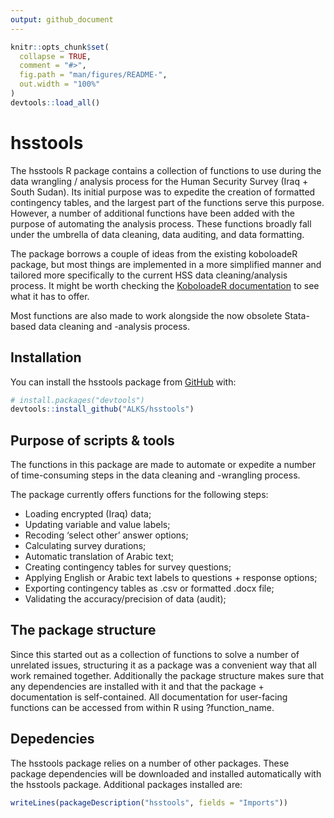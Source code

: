 ```yaml
---
output: github_document
---
```


<!-- README.md is generated from README.Rmd. Please edit that file -->

```r
knitr::opts_chunk$set(
  collapse = TRUE,
  comment = "#>",
  fig.path = "man/figures/README-",
  out.width = "100%"
)
devtools::load_all()
```

# hsstools

<!-- badges: start -->
<!-- badges: end -->

The hsstools R package contains a collection of functions to use during the data wrangling / analysis process for the Human Security Survey (Iraq + South Sudan). Its initial purpose was to expedite the creation of formatted contingency tables, and the largest part of the functions serve this purpose. However, a number of additional functions have been added with the purpose of automating the analysis process. These functions broadly fall under the umbrella of data cleaning, data auditing, and data formatting. 

The package borrows a couple of ideas from the existing koboloadeR package, but most things are implemented in a more simplified manner and tailored more specifically to the current HSS data cleaning/analysis process. It might be worth checking the [KoboloadeR documentation](https://unhcr.github.io/koboloadeR/docs/)  to see what it has to offer. 

Most functions are also made to work alongside the now obsolete Stata-based data cleaning and -analysis process.

## Installation
You can install the hsstools package from [GitHub](https://github.com/) with:

``` r
# install.packages("devtools")
devtools::install_github("ALKS/hsstools")
```

## Purpose of scripts & tools
The functions in this package are made to automate or expedite a number of time-consuming steps in the data cleaning and -wrangling process. 

The package currently offers functions for the following steps:

* Loading encrypted (Iraq) data; 
* Updating variable and value labels; 
* Recoding 'select other' answer options; 
* Calculating survey durations;
* Automatic translation of Arabic text;
* Creating contingency tables for survey questions;
* Applying English or Arabic text labels to questions + response options;
* Exporting contingency tables as .csv or formatted .docx file;
* Validating the accuracy/precision of data (audit); 

## The package structure
Since this started out as a collection of functions to solve a number of unrelated issues, structuring it as a package was a convenient way that all work remained together. Additionally the package structure makes sure that any dependencies are installed with it and that the package + documentation is self-contained. All documentation for user-facing functions can be accessed from within R using ?function_name.

## Depedencies
The hsstools package relies on a number of other packages. These package dependencies will be downloaded and installed automatically with the hsstools package. Additional packages installed are:

```r
writeLines(packageDescription("hsstools", fields = "Imports"))
```
